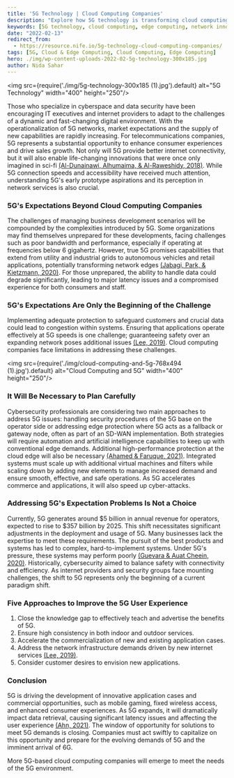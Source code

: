 ```yaml
---
title: '5G Technology | Cloud Computing Companies'
description: "Explore how 5G technology is transforming cloud computing companies. This page discusses the impact of 5G on cloud computing, including increased speeds, reduced latency, and enhanced connectivity. Learn about the challenges and opportunities 5G presents for businesses in the cloud computing sector, and how it can drive innovation and growth."
keywords: [5G technology, cloud computing, edge computing, network innovation, high-speed internet, low latency, cloud services, telecommunications, digital transformation, 5G impact on business]
date: "2022-02-13"
redirect_from: 
  - https://resource.nife.io/5g-technology-cloud-computing-companies/
tags: [5G, Cloud & Edge Computing, Cloud Computing, Edge Computing]
hero: ./img/wp-content-uploads-2022-02-5g-technology-300x185.jpg
author: Nida Sahar
---
```


<img src={require('./img/5g-technology-300x185 (1).jpg').default} alt="5G Technology" width="400" height="250"/>
<br/>


 

Those who specialize in cyberspace and data security have been encouraging IT executives and internet providers to adapt to the challenges of a dynamic and fast-changing digital environment. With the operationalization of 5G networks, market expectations and the supply of new capabilities are rapidly increasing. For telecommunications companies, 5G represents a substantial opportunity to enhance consumer experiences and drive sales growth. Not only will 5G provide better internet connectivity, but it will also enable life-changing innovations that were once only imagined in sci-fi [(Al-Dunainawi, Alhumaima, & Al-Raweshidy, 2018)](https://docs.google.com/document/d/1gtn6qpgKVLFE--n8X0Plp7dpr8wlv5so/edit#bookmark=id.1fob9te). While 5G connection speeds and accessibility have received much attention, understanding 5G's early prototype aspirations and its perception in network services is also crucial.

### 5G's Expectations Beyond Cloud Computing Companies

The challenges of managing business development scenarios will be compounded by the complexities introduced by 5G. Some organizations may find themselves unprepared for these developments, facing challenges such as poor bandwidth and performance, especially if operating at frequencies below 6 gigahertz. However, true 5G promises capabilities that extend from utility and industrial grids to autonomous vehicles and retail applications, potentially transforming network edges [(Jabagi, Park, & Kietzmann, 2020)](https://docs.google.com/document/d/1gtn6qpgKVLFE--n8X0Plp7dpr8wlv5so/edit#bookmark=id.2et92p0). For those unprepared, the ability to handle data could degrade significantly, leading to major latency issues and a compromised experience for both consumers and staff.

### 5G's Expectations Are Only the Beginning of the Challenge

Implementing adequate protection to safeguard customers and crucial data could lead to congestion within systems. Ensuring that applications operate effectively at 5G speeds is one challenge; guaranteeing safety over an expanding network poses additional issues [(Lee, 2019)](https://docs.google.com/document/d/1gtn6qpgKVLFE--n8X0Plp7dpr8wlv5so/edit#bookmark=id.tyjcwt). Cloud computing companies face limitations in addressing these challenges.

<img src={require('./img/cloud-computing-and-5g-768x494 (1).jpg').default} alt="Cloud Computing and 5G" width="400" height="250"/>
<br/>


 

### It Will Be Necessary to Plan Carefully

Cybersecurity professionals are considering two main approaches to address 5G issues: handling security procedures of the 5G base on the operator side or addressing edge protection where 5G acts as a fallback or gateway node, often as part of an SD-WAN implementation. Both strategies will require automation and artificial intelligence capabilities to keep up with conventional edge demands. Additional high-performance protection at the cloud edge will also be necessary [(Ahamed & Faruque, 2021)](https://docs.google.com/document/d/1gtn6qpgKVLFE--n8X0Plp7dpr8wlv5so/edit#bookmark=id.gjdgxs). Integrated systems must scale up with additional virtual machines and filters while scaling down by adding new elements to manage increased demand and ensure smooth, effective, and safe operations. As 5G accelerates commerce and applications, it will also speed up cyber-attacks.

### Addressing 5G's Expectation Problems Is Not a Choice

Currently, 5G generates around $5 billion in annual revenue for operators, expected to rise to $357 billion by 2025. This shift necessitates significant adjustments in the deployment and usage of 5G. Many businesses lack the expertise to meet these requirements. The pursuit of the best products and systems has led to complex, hard-to-implement systems. Under 5G's pressure, these systems may perform poorly [(Guevara & Auat Cheein, 2020)](https://docs.google.com/document/d/1gtn6qpgKVLFE--n8X0Plp7dpr8wlv5so/edit#bookmark=id.3znysh7). Historically, cybersecurity aimed to balance safety with connectivity and efficiency. As internet providers and security groups face mounting challenges, the shift to 5G represents only the beginning of a current paradigm shift.

### Five Approaches to Improve the 5G User Experience

1. Close the knowledge gap to effectively teach and advertise the benefits of 5G.
2. Ensure high consistency in both indoor and outdoor services.
3. Accelerate the commercialization of new and existing application cases.
4. Address the network infrastructure demands driven by new internet services [(Lee, 2019)](https://docs.google.com/document/d/1gtn6qpgKVLFE--n8X0Plp7dpr8wlv5so/edit#bookmark=id.tyjcwt).
5. Consider customer desires to envision new applications.

### Conclusion

5G is driving the development of innovative application cases and commercial opportunities, such as mobile gaming, fixed wireless access, and enhanced consumer experiences. As 5G expands, it will dramatically impact data retrieval, causing significant latency issues and affecting the user experience [(Ahn, 2021)](https://docs.google.com/document/d/1gtn6qpgKVLFE--n8X0Plp7dpr8wlv5so/edit#bookmark=id.30j0zll). The window of opportunity for solutions to meet 5G demands is closing. Companies must act swiftly to capitalize on this opportunity and prepare for the evolving demands of 5G and the imminent arrival of 6G.

More 5G-based cloud computing companies will emerge to meet the needs of the 5G environment.

